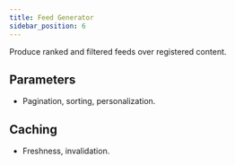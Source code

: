 ```yaml
---
title: Feed Generator
sidebar_position: 6
---
```


Produce ranked and filtered feeds over registered content.

## Parameters
- Pagination, sorting, personalization.

## Caching
- Freshness, invalidation.
